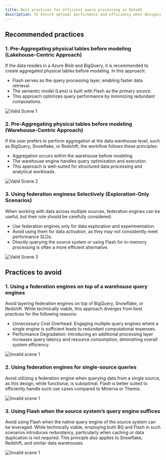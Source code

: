 ```yaml
---
title: Best practices for efficient query processing in DataOS
description: To ensure optimal performance and efficiency when designing data solutions, it is recommended to pre-aggregate physical tables before modeling. The choice of where to perform this aggregation—whether on a lakehouse or a data warehouse—depends on the intended architecture and performance goals.
---
```



## Recommended practices

### 1. Pre-Aggregating physical tables before modeling (Lakehouse-Centric Approach)

If the data resides in a Azure Blob and BigQuery, it is recommended to create aggregated physical tables before modeling. In this approach:

* Flash serves as the query processing layer, enabling faster data retrieval.
* The semantic model (Lens) is built with Flash as the primary source.
* This approach optimizes query performance by minimizing redundant computations.

![Valid Scene 1](/resources/lens/images/valid_scene_1.png)


### 2. Pre-Aggregating physical tables before modeling (Warehouse-Centric Approach)

If the user prefers to perform aggregation at the data warehouse level, such as BigQuery, Snowflake, or Redshift, the workflow follows these principles:

* Aggregation occurs within the warehouse before modeling.
* The warehouse engine handles query optimization and execution.
* This approach is well-suited for structured data processing and analytical workloads.


![Valid Scene 2](/resources/lens/images/valid_scene_2.png)

### 3. Using federation enginess Selectively (Exploration-Only Scenarios)

When working with data across multiple sources, federation engines can be useful, but their role should be carefully considered:

* Use federation engines only for data exploration and experimentation.
* Avoid using them for data activation, as they may not consistently meet performance SLOs.
* Directly querying the source system or using Flash for in-memory processing is often a more efficient alternative.

![Valid Scene 3](/resources/lens/images/valid_scene_3.png)


## Practices to avoid

### 1. Using a federation engines on top of a warehouse query engines

Avoid layering federation engines on top of BigQuery, Snowflake, or Redshift. While technically viable, this approach diverges from best practices for the following reasons:

* Unnecessary Cost Overhead: Engaging multiple query engines where a single engine is sufficient leads to redundant computational expenses.
* Performance Degradation: Introducing an additional processing layer increases query latency and resource consumption, diminishing overall system efficiency.

![Invalid scene 1](/resources/lens/images/invalid_scene_1.png)

### 2. Using federation engines for single-source queries

Avoid utilizing a federation engine when querying data from a single source, as this design, while functional, is suboptimal. Flash is better suited to efficiently handle such use cases compared to Minerva or Themis.

![Invalid scene 1](/resources/lens/images/invalid_scene_2.png)


### 3. Using Flash when the source system’s query engine suffices

Avoid using Flash when the native query engine of the source system can be leveraged. While technically viable, employing both BQ and Flash in such scenarios introduces redundancy, particularly when caching or data duplication is not required. This principle also applies to Snowflake, Redshift, and similar data warehouses.

![Invalid scene 1](/resources/lens/images/invalid_scene_3.png)

